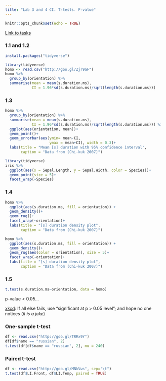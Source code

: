 ```yaml
---
title: "Lab 3 and 4 CI. T-tests. P-value"
---
```


```r
knitr::opts_chunk$set(echo = TRUE)
```

[Link to tasks](https://docs.google.com/forms/d/e/1FAIpQLSdoAvNkatvJbMR2srszxKo66vMKLxVcu3EmAYXDr7XEUo4URQ/viewform?c=0&w=1)

### 1.1 and 1.2
```r
install.packages("tidyverse")
```

```r
library(tidyverse)
homo <- read.csv("http://goo.gl/Zjr9aF")
homo %>% 
  group_by(orientation) %>%
  summarise(mean = mean(s.duration.ms),
            CI = 1.96*sd(s.duration.ms)/sqrt(length(s.duration.ms)))

```

### 1.3
```r
homo %>% 
  group_by(orientation) %>%
  summarise(mean = mean(s.duration.ms),
            CI = 1.96*sd(s.duration.ms)/sqrt(length(s.duration.ms))) %>% 
  ggplot(aes(orientation, mean))+
  geom_point()+
  geom_errorbar(aes(ymin= mean-CI,
                    ymax = mean+CI), width = 0.3)+
  labs(title = "Mean [s] duration with 95% confidence interval",
       caption = "Data from (Chi-kuk 2007)")

```



```r
library(tidyverse)
iris %>% 
  ggplot(aes(x = Sepal.Length, y = Sepal.Width, color = Species))+
  geom_point(size = 5)+
  facet_wrap(~Species)
```

### 1.4
```r
homo %>% 
  ggplot(aes(s.duration.ms, fill = orientation)) +
  geom_density()+
  geom_rug()+
  facet_wrap(~orientation)+
  labs(title = "[s] duration density plot",
       caption = "Data from (Chi-kuk 2007)")
```

```r
homo %>% 
  ggplot(aes(s.duration.ms, fill = orientation)) +
  geom_density()+
  geom_rug(aes(color = orientation), size = 5)+
  facet_wrap(~orientation)+
  labs(title = "[s] duration density plot",
       caption = "Data from (Chi-kuk 2007)")
```

### 1.5

```r
t.test(s.duration.ms~orientation, data = homo)
```
p-value < 0.05...

[xkcd](https://xkcd.com/1478/):
If all else fails, use "significant at p > 0.05 level"; and hope no one notices (*it is a joke*)

### One-sample t-test
```r
df <- read.csv("http://goo.gl/TRRx9Y")
df[df$name == "russian", 2]
t.test(df[df$name == "russian", 2], mu = 240)
```

### Paired t-test
```r
df <- read.csv("http://goo.gl/MNkVws", sep="\t")
t.test(df$LI.Front, df$LI.Temp, paired = TRUE)
```
